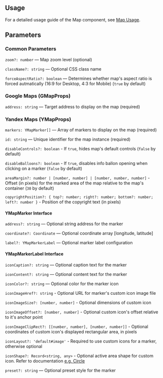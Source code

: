 

<Meta of={MapStories} />
<StoryTemplate>

## Usage

For a detailed usage guide of the Map component, see [Map Usage](https://github.com/gravity-ui/page-constructor/blob/main/memory-bank/usage/map.md).

## Parameters

### Common Parameters

`zoom?: number` — Map zoom level (optional)

`className?: string` — Optional CSS class name

`forceAspectRatio?: boolean` — Determines whether map's aspect ratio is forced autmatically (16:9 for Desktop, 4:3 for Mobile) (`true` by default)

### Google Maps (GMapProps)

`address: string` — Target address to display on the map (required)

### Yandex Maps (YMapProps)

`markers: YMapMarker[]` — Array of markers to display on the map (required)

`id: string` — Unique identifier for the map instance (required)

`disableControls?: boolean` - If `true`, hides map's default controls (`false` by default)

`disableBalloons?: boolean` - If `true`, disables info ballon opening when clicking on a marker (`false` by default)

`areaMargin?: number | [number, number] | [number, number, number]` - Offset (in pixels) for the marked area of the map relative to the map's container (`30` by default)

`copyrightPosition?: { top?: number; right?: number; bottom?: number; left?: number }` - Position of the copyright text (in pixels)

#### YMapMarker Interface

`address?: string` — Optional string address for the marker

`coordinate?: Coordinate` — Optional coordinate array [longitude, latitude]

`label?: YMapMarkerLabel` — Optional marker label configuration

#### YMapMarkerLabel Interface

`iconCaption?: string` — Optional caption text for the marker

`iconContent?: string` — Optional content text for the marker

`iconColor?: string` — Optional color for the marker icon

`iconImageHref?: string` - Optional URL for marker's custom icon image file

`iconImageSize?: [number, number]` - Optional dimensions of custom icon

`iconImageOffset?: [number, number]` - Optional custom icon's offset relative to it's anchor point

`iconImageClipRect?: [[number, number], [number, number]]` - Optional coordinates of custom icon's displayed rectangular area, in pixels

`iconLayout?: 'default#image'` - Required to use custom icons for a marker, otherwise optional

`iconShape?: Record<string, any>` - Optional active area shape for custom icon. Refer to documentation [e.g. Circle](https://yandex.ru/dev/jsapi-v2-1/doc/ru/v2-1/ref/reference/shape.Circle)

`preset?: string` — Optional preset style for the marker

</StoryTemplate>
